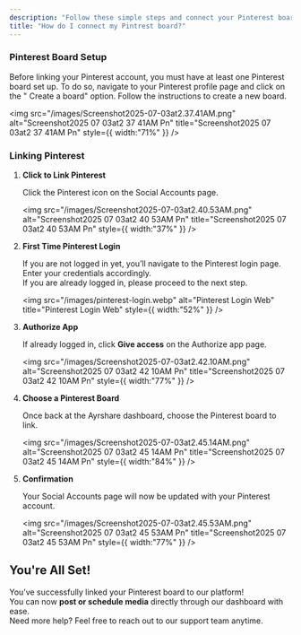 ```yaml
---
description: "Follow these simple steps and connect your Pinterest board."
title: "How do I connect my Pintrest board?"
---
```


### **Pinterest Board Setup**

Before linking your Pinterest account, you must have at least one Pinterest board set up. To do so, navigate to your Pinterest profile page and click on the " Create a board" option. Follow the instructions to create a new board.

<img
  src="/images/Screenshot2025-07-03at2.37.41AM.png"
  alt="Screenshot2025 07 03at2 37 41AM Pn"
  title="Screenshot2025 07 03at2 37 41AM Pn"
  style={{ width:"71%" }}
/>

### **Linking Pinterest**

1. **Click to Link Pinterest**

   Click the Pinterest icon on the Social Accounts page.

   <img
     src="/images/Screenshot2025-07-03at2.40.53AM.png"
     alt="Screenshot2025 07 03at2 40 53AM Pn"
     title="Screenshot2025 07 03at2 40 53AM Pn"
     style={{ width:"37%" }}
   />
2. **First Time Pinterest Login**

   If you are not logged in yet, you’ll navigate to the Pinterest login page. Enter your credentials accordingly.\
   If you are already logged in, please proceed to the next step.

   <img
     src="/images/pinterest-login.webp"
     alt="Pinterest Login Web"
     title="Pinterest Login Web"
     style={{ width:"52%" }}
   />
3. **Authorize App**

   If already logged in, click **Give access** on the Authorize app page.

   <img
     src="/images/Screenshot2025-07-03at2.42.10AM.png"
     alt="Screenshot2025 07 03at2 42 10AM Pn"
     title="Screenshot2025 07 03at2 42 10AM Pn"
     style={{ width:"77%" }}
   />
4. **Choose a Pinterest Board**

   Once back at the Ayrshare dashboard, choose the Pinterest board to link.

   <img
     src="/images/Screenshot2025-07-03at2.45.14AM.png"
     alt="Screenshot2025 07 03at2 45 14AM Pn"
     title="Screenshot2025 07 03at2 45 14AM Pn"
     style={{ width:"84%" }}
   />
5. **Confirmation**

   Your Social Accounts page will now be updated with your Pinterest account.

   <img
     src="/images/Screenshot2025-07-03at2.45.53AM.png"
     alt="Screenshot2025 07 03at2 45 53AM Pn"
     title="Screenshot2025 07 03at2 45 53AM Pn"
     style={{ width:"77%" }}
   />

## You're All Set\!

You’ve successfully linked your Pinterest board to our platform\! \
You can now **post or schedule media** directly through our dashboard with ease.\
Need more help? Feel free to reach out to our support team anytime.